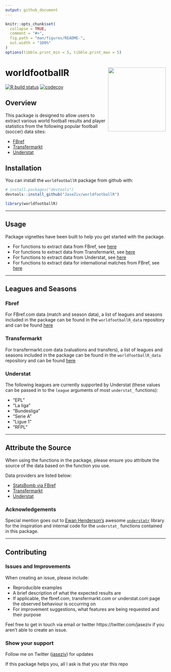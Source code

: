 ```yaml
---
output: github_document
---
```


<!-- README.md is generated from README.Rmd. Please edit that file -->

```r
knitr::opts_chunk$set(
  collapse = TRUE,
  comment = "#>",
  fig.path = "man/figures/README-",
  out.width = "100%"
)
options(tibble.print_min = 5, tibble.print_max = 5)
```

# worldfootballR <img src="man/figures/logo.png" align="right" width="181" height="201"/>

<!-- badges: start -->
[![R build status](https://github.com/JaseZiv/worldfootballR/workflows/R-CMD-check/badge.svg)](https://github.com/JaseZiv/worldfootballR/actions)
[![codecov](https://codecov.io/gh/JaseZiv/worldfootballR/branch/main/graph/badge.svg?token=WGLU5J34VL)](https://app.codecov.io/gh/JaseZiv/worldfootballR)
<!-- badges: end -->

## Overview

This package is designed to allow users to extract various world football results and player statistics from the following popular football (soccer) data sites:

* [FBref](https://fbref.com/en/)
* [Transfermarkt](https://www.transfermarkt.com/)
* [Understat](https://understat.com/)


## Installation

You can install the `worldfootballR` package from github with:

```r
# install.packages("devtools")
devtools::install_github("JaseZiv/worldfootballR")
```

```r
library(worldfootballR)
```

***

## Usage

Package vignettes have been built to help you get started with the package.

* For functions to extract data from FBref, see [here](https://jaseziv.github.io/worldfootballR/articles/extract-fbref-data.html)
* For functions to extract data from Transfermarkt, see [here](https://jaseziv.github.io/worldfootballR/articles/extract-transfermarkt-data.html)
* For functions to extract data from Understat, see [here](https://jaseziv.github.io/worldfootballR/articles/extract-understat-data.html)
* For functions to extract data for international matches from FBref, see [here](https://jaseziv.github.io/worldfootballR/articles/fbref-data-internationals.html)

***

## Leagues and Seasons

### Fbref

For FBref.com data (match and season data), a list of leagues and seasons included in the package can be found in the `worldfootballR_data` repository and can be found [here](https://github.com/JaseZiv/worldfootballR_data/blob/master/raw-data/all_leages_and_cups/all_competitions.csv)

### Transfermarkt
For transfermarkt.com data (valuations and transfers), a list of leagues and seasons included in the package can be found in the `worldfootballR_data` repository and can be found [here](https://github.com/JaseZiv/worldfootballR_data/blob/master/raw-data/transfermarkt_leagues/main_comp_seasons.csv)

### Understat

The following leagues are currently supported by Understat (these values can be passed in to the `league` arguments of most `understat_` functions):

* "EPL"
* "La liga"
* "Bundesliga"
* "Serie A"
* "Ligue 1"
* "RFPL"

***

## Attribute the Source

When using the functions in the package, please ensure you attribute the source of the data based on the function you use.

Data providers are listed below:

* [StatsBomb via FBref](https://fbref.com/en/)
* [Transfermarkt](https://www.transfermarkt.com/)
* [Understat](https://understat.com/)


### Acknowledgements

Special mention goes out to [Ewan Henderson's](https://github.com/ewenme) awesome [`understatr`](https://github.com/ewenme/understatr) library for the inspiration and internal code for the `understat_` functions contained in this package.

***

## Contributing

### Issues and Improvements

When creating an issue, please include:

* Reproducible examples
* A brief description of what the expected results are
* If applicable, the fbref.com, transfermarkt.com or understat.com page the observed behaviour is occurring on
* For improvement suggestions, what features are being requested and their purpose 


Feel free to get in touch via email or twitter https://twitter.com/jaseziv if you aren't able to create an issue.


### Show your support
Follow me on Twitter ([jaseziv](https://twitter.com/jaseziv)) for updates

If this package helps you, all I ask is that you star this repo
